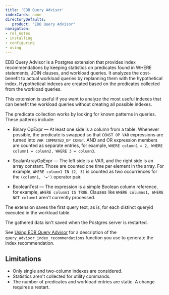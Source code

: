 ```yaml
---
title: 'EDB Query Advisor'
indexCards: none
directoryDefaults:
   product: "EDB Query Advisor"
navigation:
- rel_notes
- installing
- configuring
- using
---
```


EDB Query Advisor is a Postgres extension that provides index recommendations by keeping statistics on predicates found in WHERE statements, JOIN clauses, and workload queries. It analyzes the cost-benefit to actual workload queries by replanning them with the hypothetical index. Hypothetical indexes are created based on the predicates collected from the workload queries.

This extension is useful if you want to analyze the most useful indexes that can benefit the workload queries without creating all possible indexes.

The predicate collection works by looking for known patterns in queries. These patterns include:

- Binary OpExpr &mdash; At least one side is a column from a table. Whenever possible, the predicate is swapped so that `CONST OP VAR` expressions are turned into `VAR COMMUTED_OP CONST`. AND and OR expression members are counted as separate entries, for example, `WHERE column1 = 2, WHERE column1 = column2, WHERE 3 = column3`.

- ScalarArrayOpExpr &mdash; The left side is a VAR, and the right side is an array constant. Those are counted one time per element in the array. For example, `WHERE column1 IN (2, 3)` is counted as two occurrences for the `(column1, '=')` operator pair.

- BooleanTest &mdash;  The expression is a simple Boolean column reference, for example, `WHERE column1 IS TRUE`. Clauses like `WHERE columns1, WHERE NOT column1` aren't currently processed.

The extension saves the first query text, as is, for each distinct queryid executed in the workload table.

The gathered data isn't saved when the Postgres server is restarted.

See [Using EDB Query Advisor](./using) for a description of the `query_advisor_index_recommendations` function you use to generate the index recommendation.

## Limitations

- Only single and two-column indexes are considered.
- Statistics aren't collected for utility commands.
- The number of predicates and workload entries are static. A change requires a restart.